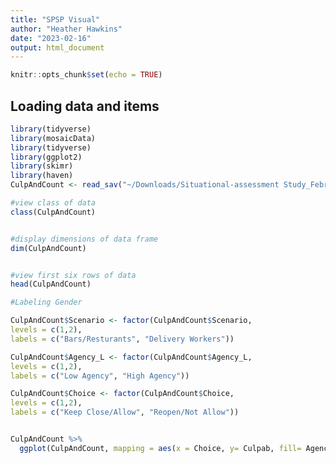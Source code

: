 ```yaml
---
title: "SPSP Visual"
author: "Heather Hawkins"
date: "2023-02-16"
output: html_document
---
```


```r
knitr::opts_chunk$set(echo = TRUE)
```

## Loading data and items

```r
library(tidyverse) 
library(mosaicData) 
library(tidyverse) 
library(ggplot2)
library(skimr)
library(haven)
CulpAndCount <- read_sav("~/Downloads/Situational-assessment Study_February 15, 2023_22.16.sav")

#view class of data
class(CulpAndCount)


#display dimensions of data frame
dim(CulpAndCount)


#view first six rows of data
head(CulpAndCount)
```

```R

#Labeling Gender

CulpAndCount$Scenario <- factor(CulpAndCount$Scenario,
levels = c(1,2),
labels = c("Bars/Resturants", "Delivery Workers"))

CulpAndCount$Agency_L <- factor(CulpAndCount$Agency_L,
levels = c(1,2),
labels = c("Low Agency", "High Agency"))

CulpAndCount$Choice <- factor(CulpAndCount$Choice,
levels = c(1,2),
labels = c("Keep Close/Allow", "Reopen/Not Allow"))


CulpAndCount %>%
  ggplot(CulpAndCount, mapping = aes(x = Choice, y= Culpab, fill= Agency_L))+ facet_wrap(~Scenario)+geom_bar(stat="identity", position=position_dodge())+labs (x= "Choice", y= "Culpability")+labs(fill="Level of Agency") 


```


